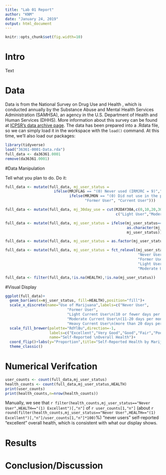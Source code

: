 ---
title: "Lab 01 Report"
author: "KNM"
date: "January 24, 2019"
output: html_document
---
```{r, include=F}
knitr::opts_chunk$set(fig.width=10) 
```

# Intro

Text

# Data

Data is from the National Survey on Drug Use and Health , which is conducted annually by the Substance Abuse and Mental Health Services Administration (SAMHSA), an agency in the U.S. Department of Health and Human Services (DHHS).  More information about this survey can be found at [ICPSR's data archive page](http://www.icpsr.umich.edu/icpsrweb/ICPSR/series/64).  The data has been prepared into a .Rdata file, so we can simply load it in the workspace with the `load()` command. At this time, we'll also load our packages:

```{r data_and_packages_load, message=F}
library(tidyverse)
load("36361-0001-Data.rda")
full_data <- da36361.0001
remove(da36361.0001)
```

#Data Manipulation

Tell what you plan to do.  Do it:

```{r data_manipulation}
full_data <- mutate(full_data, mj_user_status = 
                      ifelse(MRJFLAG == "(0) Never used (IRMJRC = 9)","Never User",
                             ifelse(MRJMON == "(0) Did not use in the past month (IRMJRC = 2-3,9)",
                                    "Former User", "Current User")))

full_data <- mutate(full_data, mj_30day_use = cut(MJDAY30A,c(0,10,20,30),
                                                  c("Light User","Moderate User","Heavy User")))

full_data <- mutate(full_data, mj_user_status = ifelse(mj_user_status=="Current User",
                                                       as.character(mj_30day_use),
                                                       mj_user_status))

full_data <- mutate(full_data, mj_user_status = as.factor(mj_user_status))

full_data <- mutate(full_data, mj_user_status = fct_relevel(mj_user_status,
                                                            "Never User",
                                                            "Former User",
                                                            "Light User",
                                                            "Moderate User"))

full_data <- filter(full_data,!is.na(HEALTH),!is.na(mj_user_status))
```

#Visual Display

```{r display}
ggplot(full_data)+
  geom_bar(aes(x=mj_user_status, fill=HEALTH),position="fill")+
  scale_x_discrete(name="Use of Marijuana",labels=c("Never User",
                            "Former User",
                            "Light Current User\n(10 or fewer days per month)",
                            "Moderate Current User\n(11-20 days per month)",
                            "Heavy Current User\n(more than 20 days per month)"))+
  scale_fill_brewer(palette="RdYlBu",direction=-1,
                    labels=c("Excellent","Very Good","Good","Fair","Poor"),
                    name="Self-Reported \nOverall Health")+
  coord_flip()+labs(y="Proportion",title="Self-Reported Health by Marijuana User Status")+
  theme_classic()
```

# Numerical Verifcation

```{r verification}
user_counts <- count(full_data,mj_user_status)
health_counts <- count(full_data,mj_user_status,HEALTH)
print(user_counts)
print(health_counts,n=nrow(health_counts))
```

Manually, we see that `r filter(health_counts,mj_user_status=="Never User",HEALTH=="(1) Excellent")[,"n"]` of `r user_counts[1,"n"]` (about `r round(filter(health_counts,mj_user_status=="Never User",HEALTH=="(1) Excellent")[,"n"]/user_counts[1,"n"]*100)`%) "never users" self-reported "excellent" overall health, which is consistent with what our display shows.

# Results

# Conclusion/Discussion